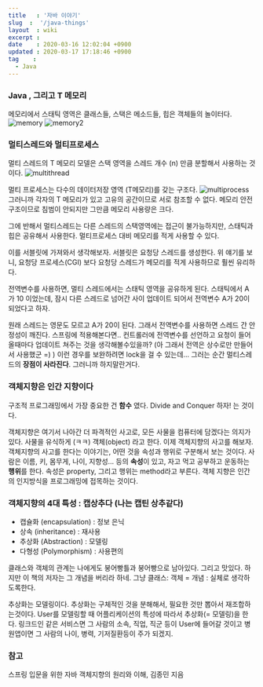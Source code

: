 ```yaml
---
title   : '자바 이야기' 
slug  :  '/java-things'
layout  : wiki 
excerpt : 
date    : 2020-03-16 12:02:04 +0900
updated : 2020-03-17 17:18:46 +0900
tag    : 
  - Java
---
```


### Java , 그리고 T 메모리 
메모리에서 스태틱 영역은 클래스들, 스택은 메소드들, 힙은 객체들의 놀이터다. 
![memory](./img/memory.png)
![memory2](./img/memory-2.png)

### 멀티스레드와 멀티프로세스 
멀티 스레드의 T 메모리 모델은 스택 영역을 스레드 개수 (n) 만큼 분할해서 사용하는 것이다. 
![multithread](./img/multi-thread.png)

멀티 프로세스는 다수의 데이터저장 영역 (T메모리)를 갖는 구조다. 
![multiprocess](./img/multi-process.png)
그러니까 각자의 T 메모리가 있고 고유의 공간이므로 서로 참조할 수 없다.
메모리 안전 구조이므로 침범이 안되지만 그만큼 메모리 사용량은 크다. 

그에 반해서 멀티스레드는 다른 스레드의 스택영역에는 접근이 불가능하지만, 스태틱과 힙은 공유해서 사용한다. 멀티프로세스 대비 메모리를 적게 사용할 수 있다. 

이를 서블릿에 가져와서 생각해보자. 서블릿은 요청당 스레드를 생성한다. 위 얘기를 보니, 요청당 프로세스(CGI) 보다 요청당 스레드가 메모리를 적게 사용하므로 훨씬 유리하다. 

전역변수를 사용하면, 멀티 스레드에서는 스태틱 영역을 공유하게 된다. 스태틱에서 A 가 10 이었는데, 잠시 다른 스레드로 넘어간 사이 업데이트 되어서 전역변수 A가 20이 되었다고 하자. 

원래 스레드는 영문도 모르고 A가 20이 된다. 그래서 전역변수를 사용하면 스레드 간 안정성이 깨진다. 스프링에 적용해본다면.. 컨트롤러에 전역변수를 선언하고 요청이 들어올때마다 업데이트 쳐주는 것을 생각해볼수있을까? (아 그래서 전역은 상수로만 만들어서 사용했군 =) ) 이런 경우를 보완하려면 lock을 걸 수 있는데... 그러는 순간 멀티스레드의 **장점이 사라진다**. 그러니까 하지말란거다. 

### 객체지향은 인간 지향이다 
구조적 프로그래밍에서 가장 중요한 건 **함수** 였다. Divide and Conquer 하자! 는 것이다.

객체지향은 여기서 나아간 더 파격적인 사고로, 모든 사물을 컴퓨터에 담겠다는 의지가 있다. 사물을 유식하게 (ㅋㅋ) 객체(object) 라고 한다. 이제 객체지향의 사고를 해보자. 객체지향의 사고를 한다는 이야기는, 어떤 것을 속성과 행위로 구분해서 보는 것이다. 사람은 이름, 키, 몸무게, 나이, 지향성... 등의 **속성**이 있고, 자고 먹고 공부하고 운동하는 **행위**를 한다. 속성은 property, 그리고 행위는 method라고 부른다. 객체 지향은 인간의 인지방식을 프로그래밍에 접목하는 것이다. 

### 객체지향의 4대 특성 : 캡상추다 (나는 캡틴 상추같다)
- 캡슐화 (encapsulation) : 정보 은닉
- 상속 (inheritance) : 재사용
- 추상화 (Abstraction) : 모델링 
- 다형성 (Polymorphism) : 사용편의 

클래스와 객체의 관계는 나에게도 붕어빵틀과 붕어빵으로 남아있다. 그리고 맛있다. 하지만 이 책의 저자는 그 개념을 버리라 하네. 그냥 클래스: 객체 = 개념 : 실체로 생각하도록한다. 

추상화는 모델링이다. 추상화는 구체적인 것을 분해해서, 필요한 것만 뽑아서 재조합하는것이다. 
User를 모델링할 때 어플리케이션의 특성에 따라서 추상화(= 모델링)을 한다. 링크드인 같은 서비스면 그 사람의 소속, 직업, 직군 등이 User에 들어갈 것이고 병원앱이면 그 사람의 나이, 병력, 기저질환등이 주가 되겠지.
### 참고 
스프링 입문을 위한 자바 객체지향의 원리와 이해, 김종민 지음 
